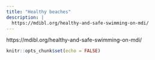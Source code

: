 ```yaml
---
title: "Healthy beaches"
description: |
  https://mdibl.org/healthy-and-safe-swimming-on-mdi/
---
```

https://mdibl.org/healthy-and-safe-swimming-on-mdi/
```r
knitr::opts_chunk$set(echo = FALSE)
```
